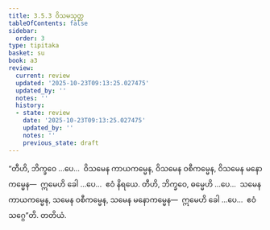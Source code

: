 ```yaml
---
title: 3.5.3 ဝိသမသုတ္တ
tableOfContents: false
sidebar:
  order: 3
type: tipitaka
basket: su
book: a3
review:
  current: review
  updated: '2025-10-23T09:13:25.027475'
  updated_by: ''
  notes: ''
  history:
  - state: review
    date: '2025-10-23T09:13:25.027475'
    updated_by: ''
    notes: ''
    previous_state: draft
---
```



<ReviewStatus review={frontmatter.review} showDetails={true} />

<HypothesisAnnotation frontmatter={frontmatter} />

<DynamicBreadcrumb />

<Division number="149" book="a3" e="ch" v="15" p="297">

<Paragraph number="1069" book="a3">
“တီဟိ, ဘိက္ခဝေ …ပေ…  ဝိသမေန ကာယကမ္မေန, ဝိသမေန ဝစီကမ္မေန, ဝိသမေန မနောကမ္မေန—  ဣမေဟိ ခေါ …ပေ…  ဧဝံ နိရယေ.
</Paragraph>

<Paragraph number="1070" book="a3">
တီဟိ, ဘိက္ခဝေ, ဓမ္မေဟိ …ပေ…  သမေန ကာယကမ္မေန, သမေန ဝစီကမ္မေန, သမေန မနောကမ္မေန—  ဣမေဟိ ခေါ …ပေ…  ဧဝံ သဂ္ဂေ”တိ.

</Paragraph>
</Division>

<Paragraph number="1071" type="center" book="a3">
တတိယံ.
</Paragraph>